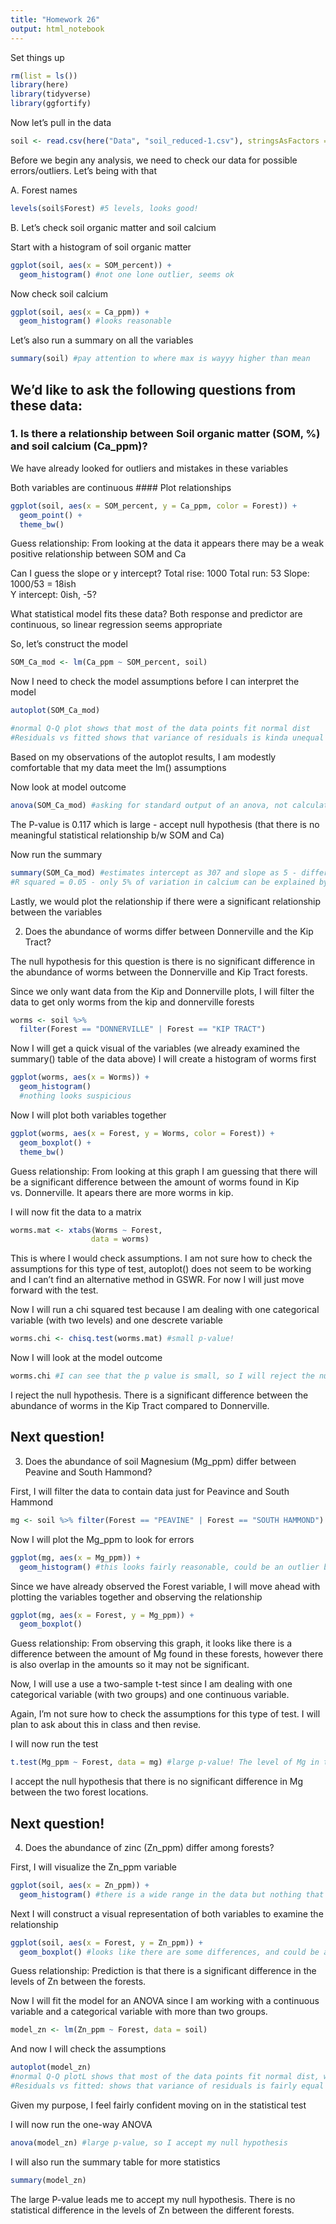 ```yaml
---
title: "Homework 26"
output: html_notebook
---
```


Set things up 
```r
rm(list = ls())
library(here)
library(tidyverse)
library(ggfortify)
```

Now let's pull in the data
```r
soil <- read.csv(here("Data", "soil_reduced-1.csv"), stringsAsFactors = TRUE)
```

Before we begin any analysis, we need to check our data for possible errors/outliers. Let's being with that

A. Forest names
```r
levels(soil$Forest) #5 levels, looks good! 
```

B. Let's check soil organic matter and soil calcium

Start with a histogram of soil organic matter
```r
ggplot(soil, aes(x = SOM_percent)) +
  geom_histogram() #not one lone outlier, seems ok
```

Now check soil calcium
```r
ggplot(soil, aes(x = Ca_ppm)) +
  geom_histogram() #looks reasonable
```

Let's also run a summary on all the variables 
```r
summary(soil) #pay attention to where max is wayyy higher than mean
```


## We'd like to ask the following questions from these data:

### 1. Is there a relationship between Soil organic matter (SOM, %) and soil calcium (Ca_ppm)?

We have already looked for outliers and mistakes in these variables

Both variables are continuous 
#### Plot relationships 
```r
ggplot(soil, aes(x = SOM_percent, y = Ca_ppm, color = Forest)) +
  geom_point() +
  theme_bw()
```
Guess relationship: From looking at the data it appears there may be a weak positive relationship between SOM and Ca

Can I guess the slope or y intercept? 
Total rise: 1000
Total run: 53 
Slope: 1000/53 = 18ish  
Y intercept: 0ish, -5?  

What statistical model fits these data?
Both response and predictor are continuous, so linear regression seems appropriate

So, let's construct the model
```r
SOM_Ca_mod <- lm(Ca_ppm ~ SOM_percent, soil)
```

Now I need to check the model assumptions before I can interpret the model 
```r
autoplot(SOM_Ca_mod) 

#normal Q-Q plot shows that most of the data points fit normal dist
#Residuals vs fitted shows that variance of residuals is kinda unequal (drop in line at low values, rather than straight line)
```

Based on my observations of the autoplot results, I am modestly comfortable that my data meet the lm() assumptions

Now look at model outcome
```r
anova(SOM_Ca_mod) #asking for standard output of an anova, not calculating an anova  
```

The P-value is 0.117 which is large - accept null hypothesis (that there is no meaningful statistical relationship b/w SOM and Ca)

Now run the summary
```r
summary(SOM_Ca_mod) #estimates intercept as 307 and slope as 5 - different from what we guessed 
#R squared = 0.05 - only 5% of variation in calcium can be explained by abundance of SOM (even if it was significant relationship)
```

Lastly, we would plot the relationship if there were a significant relationship between the variables


2. Does the abundance of worms differ between Donnerville and the Kip Tract?

The null hypothesis for this question is there is no significant difference in the abundance of worms between the Donnerville and Kip Tract forests. 

Since we only want data from the Kip and Donnerville plots, I will filter the data to get only worms from the kip and donnerville forests 
```r
worms <- soil %>% 
  filter(Forest == "DONNERVILLE" | Forest == "KIP TRACT")
```


Now I will get a quick visual of the variables (we already examined the summary() table of the data above)
I will create a histogram of worms first
```r
ggplot(worms, aes(x = Worms)) +
  geom_histogram()
  #nothing looks suspicious  
```

Now I will plot both variables together
```r
ggplot(worms, aes(x = Forest, y = Worms, color = Forest)) +
  geom_boxplot() +
  theme_bw() 
```
Guess relationship: From looking at this graph I am guessing that there will be a significant difference between the amount of worms found in Kip vs. Donnerville. It apears there are more worms in kip. 

I will now fit the data to a matrix
```r
worms.mat <- xtabs(Worms ~ Forest,
                  data = worms)
```

This is where I would check assumptions. I am not sure how to check the assumptions for this type of test, autoplot() does not seem to be working and I can't find an alternative method in GSWR. For now I will just move forward with the test.


Now I will run a chi squared test because I am dealing with one categorical variable (with two levels) and one descrete variable 
```r
worms.chi <- chisq.test(worms.mat) #small p-value!
```

Now I will look at the model outcome
```r
worms.chi #I can see that the p value is small, so I will reject the null hypothesis
```

I reject the null hypothesis. There is a significant difference between the abundance of worms in the Kip Tract compared to Donnerville.


## Next question!
3. Does the abundance of soil Magnesium (Mg_ppm) differ between Peavine and South Hammond?

First, I will filter the data to contain data just for Peavince and South Hammond
```r
mg <- soil %>% filter(Forest == "PEAVINE" | Forest == "SOUTH HAMMOND")
```

Now I will plot the Mg_ppm to look for errors
```r
ggplot(mg, aes(x = Mg_ppm)) +
  geom_histogram() #this looks fairly reasonable, could be an outlier but nothing too extreme 
```

Since we have already observed the Forest variable, I will move ahead with plotting the variables together and observing the relationship
```r
ggplot(mg, aes(x = Forest, y = Mg_ppm)) +
  geom_boxplot()
```

Guess relationship: From observing this graph, it looks like there is a difference between the amount of Mg found in these forests, however there is also overlap in the amounts so it may not be significant. 

Now, I will use a use a two-sample t-test since I am dealing with one categorical variable (with two groups) and one continuous variable. 

Again, I'm not sure how to check the assumptions for this type of test. I will plan to ask about this in class and then revise. 

I will now run the test
```r
t.test(Mg_ppm ~ Forest, data = mg) #large p-value! The level of Mg in the soil is not significantly different between the two locations. 
```

I accept the null hypothesis that there is no significant difference in Mg between the two forest locations. 


## Next question!
4. Does the abundance of zinc (Zn_ppm) differ among forests?

First, I will visualize the Zn_ppm variable
```r
ggplot(soil, aes(x = Zn_ppm)) +
  geom_histogram() #there is a wide range in the data but nothing that makes me uncomfortable given that there is not one lone outlier
```

Next I will construct a visual representation of both variables to examine the relationship
```r
ggplot(soil, aes(x = Forest, y = Zn_ppm)) +
  geom_boxplot() #looks like there are some differences, and could be an outlier in degrasse because the highest value is way larger than the mean
```

Guess relationship: Prediction is that there is a significant difference in the levels of Zn between the forests.

Now I will fit the model for an ANOVA since I am working with a continuous variable and a categorical variable with more than two groups. 
```r
model_zn <- lm(Zn_ppm ~ Forest, data = soil)
```


And now I will check the assumptions
```r
autoplot(model_zn)  
#normal Q-Q plotL shows that most of the data points fit normal dist, with some larger values falling away from the pattern
#Residuals vs fitted: shows that variance of residuals is fairly equal (slight drop off in line at higher values, rather than straight line)
```

Given my purpose, I feel fairly confident moving on in the statistical test

I will now run the one-way ANOVA 
```r
anova(model_zn) #large p-value, so I accept my null hypothesis
```


I will also run the summary table for more statistics
```r
summary(model_zn)
```

The large P-value leads me to accept my null hypothesis. There is no statistical difference in the levels of Zn between the different forests. 



